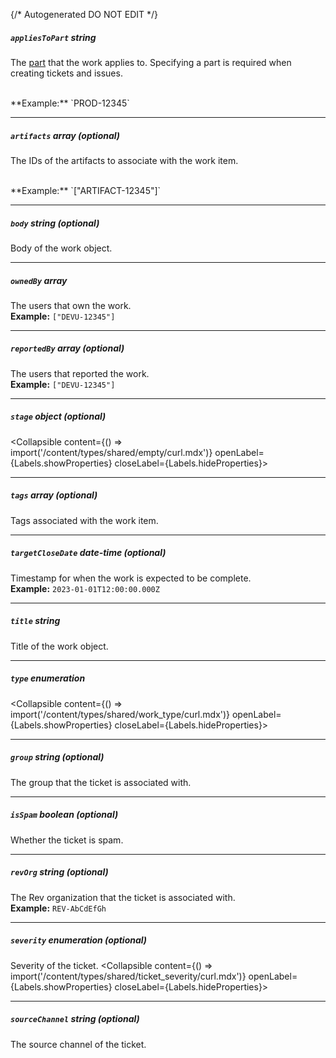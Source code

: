{/* Autogenerated DO NOT EDIT  */}

##### `appliesToPart` _string_
The [part](https://devrev.ai/docs/product/parts) that the work
applies to. Specifying a part is required when creating tickets and
issues.

<br/>
**Example:** `PROD-12345`

---
##### `artifacts` _array (optional)_
The IDs of the artifacts to associate with the work item.

<br/>
**Example:** `["ARTIFACT-12345"]`

---
##### `body` _string (optional)_
Body of the work object.

---
##### `ownedBy` _array_
The users that own the work.
<br/>
**Example:** `["DEVU-12345"]`

---
##### `reportedBy` _array (optional)_
The users that reported the work.
<br/>
**Example:** `["DEVU-12345"]`

---
##### `stage` _object (optional)_
<Collapsible content={() => import('/content/types/shared/empty/curl.mdx')} openLabel={Labels.showProperties} closeLabel={Labels.hideProperties}>
</Collapsible>

---
##### `tags` _array (optional)_
Tags associated with the work item.

---
##### `targetCloseDate` _date-time (optional)_
Timestamp for when the work is expected to be complete.
<br/>
**Example:** `2023-01-01T12:00:00.000Z`

---
##### `title` _string_
Title of the work object.

---
##### `type` _enumeration_
<Collapsible content={() => import('/content/types/shared/work_type/curl.mdx')} openLabel={Labels.showProperties} closeLabel={Labels.hideProperties}>
</Collapsible>

---
##### `group` _string (optional)_
The group that the ticket is associated with.

---
##### `isSpam` _boolean (optional)_
Whether the ticket is spam.

---
##### `revOrg` _string (optional)_
The Rev organization that the ticket is associated with.
<br/>
**Example:** `REV-AbCdEfGh`

---
##### `severity` _enumeration (optional)_
Severity of the ticket.
<Collapsible content={() => import('/content/types/shared/ticket_severity/curl.mdx')} openLabel={Labels.showProperties} closeLabel={Labels.hideProperties}>
</Collapsible>

---
##### `sourceChannel` _string (optional)_
The source channel of the ticket.


